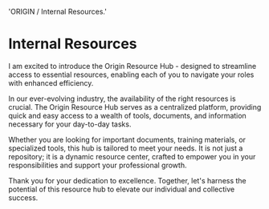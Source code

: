 
  'ORIGIN / Internal Resources.'

<HeroPattern />

# Internal Resources
I am excited to introduce the Origin Resource Hub - designed to streamline access to essential resources, enabling each of you to navigate your roles with enhanced efficiency.

In our ever-evolving industry, the availability of the right resources is crucial. The Origin Resource Hub serves as a centralized platform, providing quick and easy access to a wealth of tools, documents, and information necessary for your day-to-day tasks.

Whether you are looking for important documents, training materials, or specialized tools, this hub is tailored to meet your needs. It is not just a repository; it is a dynamic resource center, crafted to empower you in your responsibilities and support your professional growth.

Thank you for your dedication to excellence. Together, let's harness the potential of this resource hub to elevate our individual and collective success.
